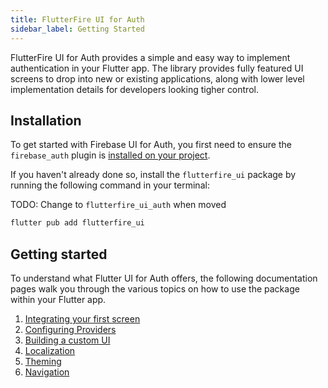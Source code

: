 ```yaml
---
title: FlutterFire UI for Auth
sidebar_label: Getting Started
---
```


FlutterFire UI for Auth provides a simple and easy way to implement authentication in your Flutter app.
The library provides fully featured UI screens to drop into new or existing applications, along with
lower level implementation details for developers looking tigher control.

## Installation

To get started with Firebase UI for Auth, you first need to ensure the `firebase_auth` plugin is
[installed on your project](https://firebase.flutter.dev/docs/auth/overview#installation).

If you haven't already done so, install the `flutterfire_ui` package by running the following command in your terminal:

TODO: Change to `flutterfire_ui_auth` when moved

```bash
flutter pub add flutterfire_ui
```

## Getting started

To understand what Flutter UI for Auth offers, the following documentation pages walk you through the various topics on
how to use the package within your Flutter app.

1. [Integrating your first screen](auth/integrating-your-first-screen)
1. [Configuring Providers](auth/configuring-providers)
1. [Building a custom UI](auth/building-a-custom-ui)
1. [Localization](auth/localization)
1. [Theming](auth/theming)
1. [Navigation](auth/navigation)
